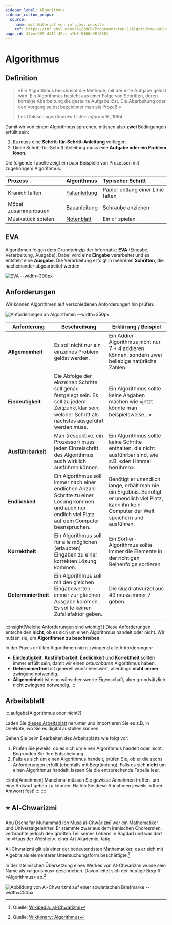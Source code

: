 ```yaml
---
sidebar_label: Algorithmus
sidebar_custom_props:
  source:
    name: mit Material von inf.gbsl.website
    ref: https://inf.gbsl.website/28Gb/Programmieren-1/Algorithmen/Algorithmus
page_id: 34cec905-d112-42cc-a1b0-5160d98f8801
---
```



# Algorithmus

## Definition
> «Ein Algorithmus beschreibt die Methode, mit der eine Aufgabe gelöst wird. Ein Algorithmus besteht aus einer Folge von Schritten, deren korrekte Abarbeitung die gestellte Aufgabe löst. Die Abarbeitung oder den Vorgang selbst bezeichnet man als Prozeß.»
> 
> Les Goldschlager/Andrew Lister: _Informatik_, 1984

Damit wir von einem Algorithmus sprechen, müssen also **zwei** Bedingungen erfüllt sein:
1. Es muss eine **Schritt-für-Schritt-Anleitung** vorliegen.
2. Diese Schritt-für-Schritt-Anleitung muss eine **Aufgabe oder ein Problem lösen**.

Die folgende Tabelle zeigt ein paar Beispiele von Prozessen mit zugehörigem Algorithmus:

| Prozess             | Algorithmus   | Typischer Schritt                 |
| :------------------ | :------------ | :-------------------------------- |
| Kranich falten      | [Faltanleitung](./01-Faltanleitung.mdx) | Papier entlang einer Linie falten |
| Möbel zusammenbauen | [Bauanleitung](./02-Bauanleitung.mdx) | Schraube anziehen |
| Musikstück spielen  | [Notenblatt](./03-Notenblatt.mdx) | Ein `c'` spielen |

## EVA
Algorithmen folgen dem Grundprinzip der Informatik: **EVA** (Eingabe, Verarbeitung, Ausgabe). Dabei wird eine **Eingabe** verarbeitet und es entsteht eine **Ausgabe**. Die Verarbeitung erfolgt in mehreren **Schritten**, die nacheinander abgearbeitet werden.

![EVA --width=300px](img/eva.png)

## Anforderungen
Wir können Algorithmen auf verschiedenen Anforderungen hin prüfen:

![Anforderungen an Algorithmen --width=350px](img/anforderungen.png)

| Anforderung | Beschreibung | Erklärung / Beispiel |
|-|-|-|
| **Allgemeinheit** | Es soll nicht nur ein einzelnes Problem gelöst werden. | Ein Addier-Algorithmus nicht nur 7 + 4 addieren können, sondern zwei beliebige natürliche Zahlen. |
| **Eindeutigkeit** | Die Abfolge der einzelnen Schritte soll genau festgelegt sein. Es soll zu jedem Zeitpunkt klar sein, welcher Schritt als nächstes ausgeführt werden muss. | Ein Algorithmus sollte keine Angaben machen wie «jetzt könnte man beispielsweise…» |
| **Ausführbarkeit** | Man (respektive, ein Prozessor) muss jeden Einzelschritt des Algorithmus auch wirklich ausführen können. | Ein Algorithmus sollte keine Schritte enthalten, die nicht ausführbar sind, wie z.B. «den Himmel berühren». |
| **Endlichkeit** | Ein Algorithmus soll immer nach einer endlichen Anzahl Schritte zu einer Lösung kommen und auch nur endlich viel Platz auf dem Computer beanspruchen. | Benötigt er unendlich lange, erhält man nie ein Ergebnis. Benötigt er unendlich viel Platz, kann ihn kein Computer der Welt speichern und ausführen. |
| **Korrektheit** | Ein Algorithmus soll für alle möglichen (erlaubten) Eingaben zu einer korrekten Lösung kommen. | Ein Sortier-Algorithmus sollte immer die Elemente in der richtigen Reihenfolge sortieren. |
| **Determiniertheit** | Ein Algorithmus soll mit den gleichen Eingabewerten immer zur gleichen Ausgabe kommen. Es sollte keinen Zufallsfaktor geben. | Die Quadratwurzel aus 49 muss immer 7 geben. |

:::insight[Welche Anforderungen sind wichtig?]
Diese Anforderungen entscheiden **nicht**, ob es sich um einen Algorithmus handelt oder nicht. Wir nutzen sie, um **Algorithmen zu beschreiben**.

In der Praxis erfüllen Algorithmen nicht zwingend alle Anforderungen:
- **Eindeutigkeit**, **Ausführbarkeit**, **Endlichkeit** und **Korrektheit** sollten immer erfüllt sein, damit wir einen _brauchbaren_ Algorithmus haben.
- **Determiniertheit** ist generell wünschenswert, allerdings **nicht immer** zwingend notwendig.
- **Allgemeinheit** ist eine wünschenswerte Eigenschaft, aber grundsätzlich nicht zwingend notwendig.
:::

## Arbeitsblatt
::::aufgabe[Algorithmus oder nicht?]
<TaskState id='74d0e2ca-0f57-4f8e-b00b-a89806eb73b4' />

Laden Sie [dieses Arbeitsblatt](https://erzbe-my.sharepoint.com/:b:/g/personal/silas_berger_gbsl_ch/Ebpqz_0NvQZAh-OsLATFVSwBK6Y0jj2ylmBBgcsesMY-Gg?e=H4ZnBt) herunter und importieren Sie es z.B. in OneNote, wo Sie es digital ausfüllen können.

Gehen Sie beim Bearbeiten des Arbeitsblatts wie folgt vor:
1. Prüfen Sie jeweils, ob es sich um einen Algorithmus handelt oder nicht. Begründen Sie Ihre Entscheidung.
2. Falls es sich um einen Algorithmus handelt, prüfen Sie, ob er die sechs Anforderungen erfüllt (ebenfalls mit Begründung). Falls es sich **nicht** um einen Algorithmus handelt, lassen Sie die entsprechende Tabelle leer.

:::info[Annahmen]
Manchmal müssen Sie gewisse Annahmen treffen, um eine Antwort geben zu können. Halten Sie diese Annahmen jeweils in Ihrer Antworrt fest!
:::
::::

## ⭐️ Al-Chwarizmi
Abu Dschaʿfar Muhammad ibn Musa al-Chwārizmī war ein Mathematiker und Universalgelehrter. Er stammte zwar aus dem iranischen Choresmien, verbrachte jedoch den größten Teil seines Lebens in Bagdad und war dort im «Haus der Weisheit», einer Art Akademie, tätig.

Al-Chwarizmi gilt als einer der bedeutendsten Mathematiker, da er sich mit Algebra als elementarer Untersuchungsform beschäftigte.[^1]

In der lateinischen Übersetzung eines Werkes von Al-Chwarizmi wurde sein Name als «algorismus» geschrieben. Davon leitet sich der heutige Begriff «Algorithmus» ab.[^2]

![Abbildung von Al-Chwarizmi auf einer sowjetischen Briefmarke --width=250px](img/al-chwarizmi.png)

[^1]: Quelle: [Wikipedia: al-Chwarizmi](https://de.wikipedia.org/wiki/Al-Chwarizmi)
[^2]: Quelle: [Wiktionary: Algorithmus](https://de.wiktionary.org/wiki/Algorithmus)
